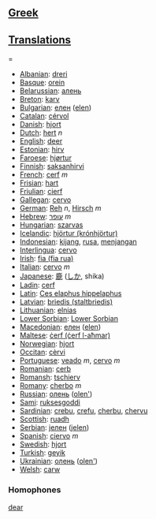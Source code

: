 ==[[Greek]]==
==[[Translations]]===

*[[Albanian]]: [[dreri]]
*[[Basque]]: [[orein]]
*[[Belarussian]]: [[алень]]
*[[Breton]]: [[karv]]
*[[Bulgarian]]: [[елен]] ([[elen]])
*[[Catalan]]: [[cérvol]]
*[[Danish]]: [[hjort]]
*[[Dutch]]: [[hert]] ''n''
*[[English]]: [[deer]]
*[[Estonian]]: [[hirv]]
*[[Faroese]]: [[hjørtur]]
*[[Finnish]]: [[saksanhirvi]]
*[[French]]: [[cerf]] ''m''
*[[Frisian]]: [[hart]]
*[[Friulian]]: [[cierf]]
*[[Gallegan]]: [[cervo]]
*[[German]]: [[Reh]] ''n'', [[Hirsch]] ''m''
*[[Hebrew]]: [[עופר]] ''m''
*[[Hungarian]]: [[szarvas]]
*[[Icelandic]]: [[hjörtur (krónhjörtur)]]
*[[Indonesian]]: [[kijang]], [[rusa]], [[menjangan]]
*[[Interlingua]]: [[cervo]]
*[[Irish]]: [[fia (fia rua)]]
*[[Italian]]: [[cervo]] ''m''
*[[Japanese]]: [[鹿]] ([[しか]], shika)
*[[Ladin]]: [[cerf]]
*[[Latin]]: [[Ces elaphus hippelaphus]]
*[[Latvian]]: [[briedis (staltbriedis)]]
*[[Lithuanian]]: [[elnias]]
*[[Lower Sorbian]]: [[Lower Sorbian]]
*[[Macedonian]]: [[елен]] ([[elen]])
*[[Maltese]]: [[ċerf (ċerf l-aħmar)]]
*[[Norwegian]]: [[hjort]]
*[[Occitan]]: [[cèrvi]]
*[[Portuguese]]: [[veado]] ''m'', [[cervo]] ''m''
*[[Romanian]]: [[cerb]]
*[[Romansh]]: [[tschierv]]
*[[Romany]]: [[cherbo]] ''m''
*[[Russian]]: [[олень]] ([[olеn']]) '' ''
*[[Sami]]: [[ruksesgoddi]]
*[[Sardinian]]: [[crebu]], [[crefu]], [[cherbu]], [[chervu]]
*[[Scottish]]: [[ruadh]]
*[[Serbian]]: [[jелен]] ([[jelen]])
*[[Spanish]]: [[ciervo]] ''m''
*[[Swedish]]: [[hjort]]
*[[Turkish]]: [[geyik]]
*[[Ukrainian]]: [[олень]] ([[olen']])
*[[Welsh]]: [[carw]]

===Homophones===

[[dear]]